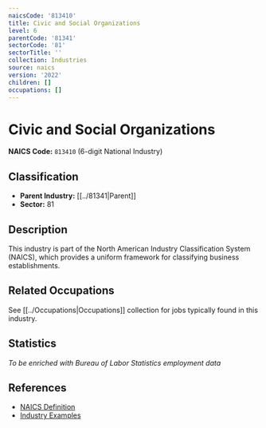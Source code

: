 ```yaml
---
naicsCode: '813410'
title: Civic and Social Organizations
level: 6
parentCode: '81341'
sectorCode: '81'
sectorTitle: ''
collection: Industries
source: naics
version: '2022'
children: []
occupations: []
---
```

# Civic and Social Organizations

**NAICS Code:** `813410` (6-digit National Industry)

## Classification

- **Parent Industry:** [[../81341|Parent]]
- **Sector:** 81

## Description

This industry is part of the North American Industry Classification System (NAICS), which provides a uniform framework for classifying business establishments.

## Related Occupations

See [[../Occupations|Occupations]] collection for jobs typically found in this industry.

## Statistics

*To be enriched with Bureau of Labor Statistics employment data*

## References

- [NAICS Definition](https://www.census.gov/naics/)
- [Industry Examples](https://www.census.gov/naics/2022NAICS/)
